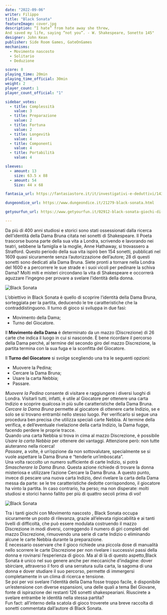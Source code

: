 ```yaml
---
date: "2022-09-06"
writer: Filippo
title: "Black Sonata"
featureImage: cover.jpg
description: “I hate” from hate away she threw, 
And saved my life, saying “not you”. - W. Shakespeare, Sonetto 145"
designer: John Kean
publisher: Side Room Games, GateOnGames
mechanisms:
  - Movimento nascosto
  - Solitario
  - Deduzione

score: 8
playing_time: 20min
playing_time_official: 30min
weight: 2
player_count: 1
player_count_official: "1"

sidebar_votes:
  - title: Complessità
    value: 3
  - title: Preparazione
    value: 2
  - title: Fortuna
    value: 2
  - title: Longevità
    value: 4
  - title: Componenti
    value: 4
  - title: Portabilità
    value: 4

sleeves:
  - amount: 13
    size: 63.5 x 88
  - amount: 54
    Size: 44 x 68

fantasia_url: https://fantasiastore.it/it/investigativi-e-deduttivi/14399-black-sonata.html

dungeondice_url: https://www.dungeondice.it/21279-black-sonata.html

getyourfun_url: https://www.getyourfun.it/02912-black-sonata-giochi-di-investigazione.html

---
```


<Setting>

Da più di 400 anni studiosi e storici sono stati ossessionati dalla ricerca dell’identità della Dama Bruna citata nei sonetti di Shakespeare. Il Poeta trascorse buona parte della sua vita a Londra, scrivendo e lavorando nei teatri, sebbene la famiglia e la moglie, Anne Hathaway, si trovassero a Stratford. Questo periodo della sua vita ispirò ben 154 sonetti, pubblicati nel 1609 quasi sicuramente senza l’autorizzazione dell’autore; 28 di questi sonetti sono dedicati alla Dama Bruna.
Siete pronti a tornare nella Londra del 1600 e a percorrere le sue strade e i suoi vicoli per pedinare la schiva Dama? Molti miti e misteri circondano la vita di Shakespeare e occorrerà aguzzare l’ingegno per provare a svelare l’identità della donna.

</Setting>


<img src="./game1.jpg" alt="Black Sonata" />

<Rules>

L’obiettivo in Black Sonata è quello di scoprire l’identità della Dama Bruna, sorteggiata per la partita, deducendo le tre caratteristiche che la contraddistinguono. 
Il turno di gioco si sviluppa in due fasi:
<ul>
<li>
Movimento della Dama;
</li>
<li>
Turno del Giocatore.
</li>
</ul>

Il <strong>Movimento della Dama</strong> è determinato da un mazzo (Discrezione) di 26 carte che indica il luogo in cui si nasconde. È bene ricordare il percorso della Dama perché, al termine del secondo giro del mazzo Discrezione, la partita termina con la sua fuga e la sconfitta del Giocatore.<br/>

Il <strong>Turno del Giocatore</strong> si svolge scegliendo una tra le seguenti opzioni:
<ul>
<li>
Muovere la Pedina;
</li>
<li>
Cercare la Dama Bruna;
</li>
<li>
Usare la carta Nebbia;
</li>
<li>
Passare.
</li>
</ul>

<em>Muovere la Pedina</em> consente di visitare e raggiungere i diversi luoghi di Londra. Visitarli tutti, infatti, è utile al Giocatore per ottenere una carta Indizio e scoprire qualcosa in più sulle caratteristiche della Dama Bruna.<br/>
<em>Cercare la Dama Bruna</em> permette al giocatore di ottenere carte Indizio, se e solo se si trovano entrambi nello stesso luogo. Per verificarlo si segue una procedura ben precisa che utilizza speciali carte Nebbia. Al termine della verifica, e dell’eventuale rivelazione della carta Indizio, la Dama fugge, facendo perdere le proprie tracce.<br/>
Quando una carta Nebbia si trova in cima al mazzo Discrezione, è possibile <em>Usare la carta Nebbia</em> per ottenere dei vantaggi. Attenzione però: non tutte aiuteranno nella ricerca!<br/>
<em>Passare</em>, a volte, è un’opzione da non sottovalutare, specialmente se si vuole aspettare la Dama Bruna e “tenderle un’imboscata”. <br/>
Una volta raccolto un numero sufficiente di carte Indizio, si potrà <em>Smascherare la Dama Bruna</em>. Questa azione richiede di trovare la donna misteriosa e utilizzare l’azione Cercare la Dama Bruna. A questo punto, invece di pescare una nuova carta Indizio, devi rivelare la carta della Dama messa da parte: se le tre caratteristiche dedotte corrispondono, il giocatore ha vinto la partita. In caso contrario, ha perso; ma non disperate: molti studiosi e storici hanno fallito per più di quattro secoli prima di voi!

</Rules>

<img src="./game2.jpg" alt="Black Sonata" />


<Feedback>

Tra i tanti giochi con <Link to='/mechanisms/movimento-nascosto/'>Movimento nascosto </Link>, Black Sonata occupa sicuramente un posto di rilevanza, grazie all’elevata rigiocabilità e ai tanti livelli di difficoltà, che può essere modulata costruendo il mazzo Discrezione in modi diversi, correggendo il numero di giri completi del mazzo Discrezione, rimuovendo una serie di carte Indizio o eliminando alcune le carte Nebbia durante la preparazione. <br/>
È necessario osservare che il gioco richiede una piccola dose di manualità nello scorrere le carte Discrezione per non rivelare i successivi passi della donna e rovinarsi l’esperienza di gioco. Ma al di là di questo aspetto,Black Sonata è unico nel suo genere anche per meccaniche d’indagine: dover sbirciare, attraverso il foro di una serratura sulla carta, la sagoma di una donna e dover studiare il suo percorso, permette di immergersi completamente in un clima di ricerca e tensione.<br/>
Se poi per voi svelare l’identità della Dama fosse troppo facile, è disponibile un’estensione con diverse espansioni, una delle quali a tema Bel Giovane, fonte di ispirazione dei restanti 126 sonetti shakespeariani. Riuscirete a svelare entrambe le identità nella stessa partita?
<br/>
Fun fact: all’interno della scatola di gioco troverete una breve raccolta di sonetti commentata dall’autore di Black Sonata. 


</Feedback>


